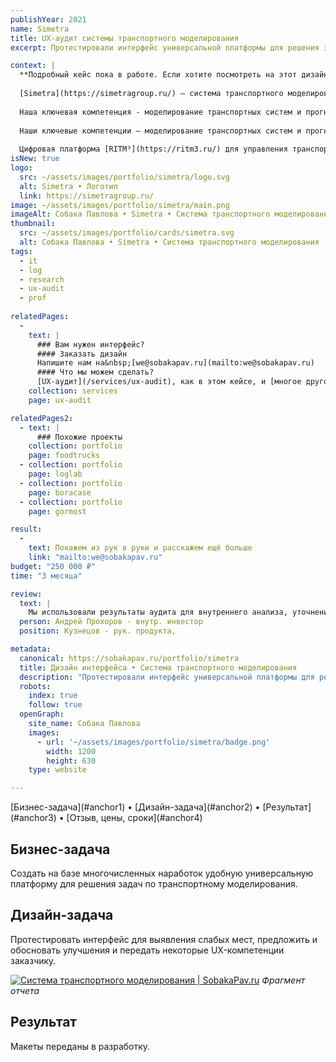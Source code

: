 ```yaml
---
publishYear: 2021
name: Simetra
title: UX-аудит системы транспортного моделирования
excerpt: Протестировали интерфейс универсальной платформы для решения задач по транспортному моделирования, предложили и обосновали улучшения.

context: |
  **Подробный кейс пока в работе. Если хотите посмотреть на этот дизайн в деталях, пишите нам на [we@sobakapav.ru](mailto:we@sobakapav.ru)**
  
  [Simetra](https://simetragroup.ru/) — система транспортного моделирования.
  
  Наша ключевая компетенция - моделирование транспортных систем и прогнозирование транспортных потоков для рационального транспортного планирования и поиска оптимальных решений, которые позволяют городским властям преодолевать вызовы, продиктованные динамичным развитием транспортных систем, а людям – быстро и комфортно перемещаться по городу.
  
  Наши ключевые компетенции — моделирование транспортных систем и прогнозирование транспортных потоков для рационального транспортного планирования.
  
  Цифровая платформа [RITM³](https://ritm3.ru/) для управления транспортными системами и мобильностью стала лучшим решением в номинации «Интеллектуальные транспортные системы» на Kazan Digital Week 2023
isNew: true
logo:
  src: ~/assets/images/portfolio/simetra/logo.svg
  alt: Simetra • Логотип
  link: https://simetragroup.ru/
image: ~/assets/images/portfolio/simetra/main.png
imageAlt: Собака Павлова • Simetra • Система транспортного моделирования
thumbnail:
  src: ~/assets/images/portfolio/cards/simetra.svg
  alt: Собака Павлова • Simetra • Система транспортного моделирования
tags:
  - it
  - log
  - research
  - ux-audit
  - prof
  
relatedPages:
  -
    text: |
      ### Вам нужен интерфейс?
      #### Заказать дизайн
      Напишите нам на&nbsp;[we@sobakapav.ru](mailto:we@sobakapav.ru) 
      #### Что мы можем сделать?
      [UX-аудит](/services/ux-audit), как в этом кейсе, и [многое другое](/services). 
    collection: services
    page: ux-audit

relatedPages2:
  - text: |
      ### Похожие проекты
    collection: portfolio
    page: foodtrucks
  - collection: portfolio
    page: loglab
  - collection: portfolio
    page: boracase
  - collection: portfolio
    page: gormost

result:
  -
    text: Покажем из рук в руки и расскажем ещё больше
    link: "mailto:we@sobakapav.ru"
budget: "250 000 ₽"
time: "3 месяца"

review:
  text: |
    Мы использовали результаты аудита для внутреннего анализа, уточнения отдельных моментов, а также погружения новых дизайнеров и знакомства с лучшими практиками (и как было и как лучше). По интерфейсу от пользователей только положительные отзывы у нас, в том числе благодаря вашим дополнениям.
  person: Андрей Прохоров - внутр. инвестор
  position: Кузнецов - рук. продукта, 

metadata:
  canonical: https://sobakapav.ru/portfolio/simetra
  title: Дизайн интерфейса • Система транспортного моделирования
  description: "Протестировали интерфейс универсальной платформы для решения задач по транспортному моделирования, предложили и обосновали улучшения."
  robots:
    index: true
    follow: true
  openGraph:
    site_name: Собака Павлова
    images:
      - url: '~/assets/images/portfolio/simetra/badge.png'
        width: 1200
        height: 630
    type: website

---
```


<TOC>
[Бизнес-задача](#anchor1) • [Дизайн-задача](#anchor2) • [Результат](#anchor3) • [Отзыв, цены, сроки](#anchor4)
</TOC>

## <a name="anchor1" />Бизнес-задача

Создать на базе многочисленных наработок удобную универсальную платформу для решения задач по транспортному моделирования.

## <a name="anchor2" />Дизайн-задача

Протестировать интерфейс для выявления слабых мест, предложить и обосновать улучшения и передать некоторые UX-компетенции заказчику.

<a href="/images/portfolio/simetra/1.png" target="_blank">![Система транспортного моделирования | SobakaPav.ru](~/assets/images/portfolio/simetra/1.png)</a>
_Фрагмент отчета_

## <a name="anchor3" />Результат

Макеты переданы в разработку.

## <a name="anchor4" />

 


